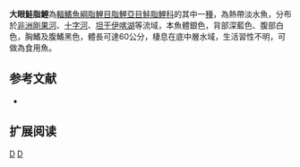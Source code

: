 {{Speciesbox 
| genus = Alestes
| species = macrophthalmus
| status = LC
| status_system = IUCN3.1
| authority =  [[Günther|Günther]], 1867
| synonyms = *''Alestes macrophthalmus tanganicae''<br /><small>Hoedeman, 1951</small>
*''Alestes macrophthalmus tanganiica''<br /><small>Hoedeman, 1951</small>
}}
'''大眼鮭脂鯉'''為[[輻鰭魚綱|輻鰭魚綱]][[脂鯉目|脂鯉目]][[脂鯉亞目|脂鯉亞目]][[鮭脂鯉科|鮭脂鯉科]]的其中一[[種|種]]，為熱帶淡水魚，分布於[[非洲|非洲]][[剛果河|剛果河]]、[[十字河|十字河]]、[[坦干伊喀湖|坦干伊喀湖]]等流域，本魚體銀色，背部深藍色、腹部白色，胸鰭及腹鰭黑色，體長可達60公分，棲息在底中層水域，生活習性不明，可做為食用魚。

==参考文献==
{{refbegin}}
*{{FishBase_species|genus=Alestes|species=macrophthalmus|year=2014|month=1}}
{{refend}}

== 扩展阅读 ==
{{refbegin}}
{{wikispecies-inline|Alestes macrophthalmus|大眼鮭脂鯉}}
{{refend}}

{{Taxonbar|from=Q5493998}}

[[Category:食用魚|D]]
[[Category:鮭脂鯉屬|D]]


{{魚類小作品}}